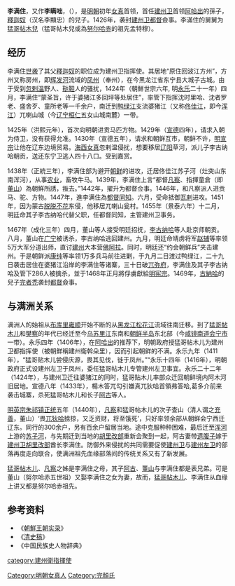 '''李满住'''，又作'''李瞒咄'''，（{{bd|？||1467年||catIdx=L}}），是[[明朝|明朝]]初年[[女真|女真]]首领，首任[[建州卫|建州卫]]首领[[阿哈出|阿哈出]]的孫子，[[釋迦奴|釋迦奴]]（汉名李顯忠）的兒子。1426年，袭封[[建州卫|建州卫]][[都督|都督]]僉事。李滿住的舅舅为[[猛哥帖木兒|猛哥帖木兒]]（猛哥帖木兒或為[[努尔哈赤|努尔哈赤]]的祖先孟特穆）。
==经历==
李满住[[世袭|世袭]]了其父[[釋迦奴|釋迦奴]]的职位成为建州卫指挥使。其居地“原住回波江方州”，方州又称房州，即[[辉发河|辉发河]]流域的[[凤州|凤州]]（奉州），在今黑龙江省东宁县大城子古城。由于受到[[忽剌温|忽剌温]]野人、[[鞑靼|鞑靼]]人的骚扰，1424年（朝鮮世宗六年, 明[[永乐|永乐]]二十一年）四月，李满住“蒙圣旨，许于婆猪江多回坪等处居住”，率管下指挥沈时里哈、沈者罗老、盛舍歹、童所老等一千余户，南迁到[[鸭绿江|鸭绿江]]支流婆猪江（又称[[佟佳江|佟佳江]]，即今[[浑江|浑江]]）兀喇山城（今[[辽宁|辽宁]][[桓仁|桓仁]]五女山城南麓）一带。

1425年（洪熙元年），首次向明朝进贡马匹方物。1429年（[[宣德|宣德]]四年），请求入朝为侍卫，没有获得允准。1430年（宣德五年），请求和朝鲜互市，朝鲜不许，[[明宣宗|明宣宗]]让他在辽东边境贸易。[[海西女真|海西女真]]忽剌温侵扰，想要移居[[辽阳|辽阳]]草河，派儿子李古纳哈朝贡，送还东宁卫逃人四十八口。受到嘉赏。

1438年（正統三年），李满住部为避开[[李氏朝鮮|朝鲜]]的进攻，迁居佟佳江苏子河（灶突山东南浑河），从事[[农业|农业]]，畜牧牛马。1439年，李满住上言“都督[[凡察|凡察]]、指揮童倉（即[[董山|董山]]）為朝鮮所誘，叛去。”1442年，擢升为都督佥事。1446年，和凡察派人进贡马、驼、方物。1447年，進李满住為[[都督同知|都督同知]]。六月，受命抵御[[瓦剌|瓦剌]]进攻。1451年，因为蒙古[[脱脱不花|脱脱不花]]东侵，他移居兀喇山瓮村。1455年（景泰六年）十二月，明廷命其子李古纳哈代替父职，任都督同知，主管建州卫事务。

1467年（成化三年）四月，董山等人接受明廷招抚，[[李古纳哈|李古纳哈]]等人赴京师朝贡。八月，董山在[[广宁卫|广宁]]被诱杀，李古纳哈逃回建州。九月，明廷命靖虏将军[[赵辅|赵辅]]等率领5万大军分道出师，直讨[[建州|建州]]大本营[[佛阿拉|佛阿拉]]。同时，明廷还“约会朝鲜兵”夹击建州。于是朝鲜派[[康纯|康纯]]等率领1万多兵马前往进剿，于九月二日渡过鸭绿江，二十九日袭击居住在婆猪江沿岸的李满住等诸寨，三十日破[[兀弥府|兀弥府]]，李满住及其子李古纳哈及管下286人被擒杀，並于1468年正月將俘虜獻給[[明宪宗|明宪宗]]。1469年，[[古納哈|古納哈]]的兒子[[完者禿|完者禿]]袭封[[都督|都督]]僉事。

==与满洲关系==
满洲人的始祖从[[布库里雍顺|布库里雍顺]]开始不断的从[[黑龙江|黑龙江]][[松花江|松花江]]流域往南迁移。到了[[猛哥帖木儿|猛哥帖木儿]]和[[樊察|樊察]]的年代已经迁至今[[乌苏里江|乌苏里江]]东南和[[朝鲜半岛|朝鲜半岛]]东北部（今[[咸镜南道|咸镜南道]][[会宁市|会宁市]]一带）。永乐四年（1406年），在[[阿哈出|阿哈出]]的推荐下，明朝政府授猛哥帖木儿为建州卫都指挥使（被朝鮮稱建州衛斡朵里），因而引起朝鲜的不满。永乐九年（1411年），“猛哥贴木儿尝侵庆源，畏其见伐，徙于凤州。”“永乐十四年（1416年），明朝政府正式设建州左卫于凤州，委任猛哥帖木儿专管建州左卫事宜。永乐二十二年（1424年），与建州卫迁往婆猪江的同时，猛哥贴木儿率部众迁回朝鲜境内阿木河旧居地。宣德八年（1433年），楊木答兀勾引嫌真兀狄哈首領弗答哈,葛多介前来袭击城寨，杀死猛哥帖木儿和长子[[阿古|阿古]]等人。

[[明英宗|明英宗]][[朱祁镇|朱祁镇]][[正统_(年号)|正统]]五年（1440年），[[愛新覺羅凡察|凡察]]和猛哥帖木儿的次子查山（清人谓之[[充善|充善]]，董山）‘畏[[兀狄哈|兀狄哈]]掳掠，又乏资财，将至饿死’，只好率领余部从朝鲜会宁西迁辽东。同行的300余户，另有百余户留居当地。途中克服种种困难，最后迁至[[浑河|浑河]]上游的[[苏子河|苏子河]]，与先期迁到当地的[[胡里改部|胡里改部]]重新会聚到一起，阿古妻带[[遗腹子|遗腹子]]嫁于[[建州卫|建州卫]][[胡里改部|胡里改部]]酋长李满住。防御外来侵扰的共同需要促使[[建州卫|建州卫]]与[[建州左卫|建州左卫]]的部落再度走向联合，使满洲祖先血缘部落间的传统关系又有了新发展。

[[猛哥帖木儿|猛哥帖木儿]]、[[凡察|凡察]]之姊是李满住之母，其子[[阿古|阿古]]、[[董山|董山]]与李满住都是表兄弟。可是董山（努尔哈赤五世祖）又娶李满住之女为妻，故而，[[猛哥帖木儿|猛哥帖木儿]]、李满住从血缘上讲又都是努尔哈赤祖先。

==参考资料==
*《[[朝鮮王朝实录|朝鮮王朝实录]]》
*《[[清史稿|清史稿]]》
*《中国民族史人物辞典》

{{start box}}
{{s-before|父[[釋加奴|釋加奴]]}}
{{s-title|[[建州衛|建州衛]]指揮使|1426年—1467年}}
{{s-after|孫[[完者禿|完者禿]]}}
{{end box}}

[[category:建州衛指揮使|category:建州衛指揮使]]
[[Category:明朝女真人|Category:明朝女真人]]
[[Category:完顏氏|Category:完顏氏]]